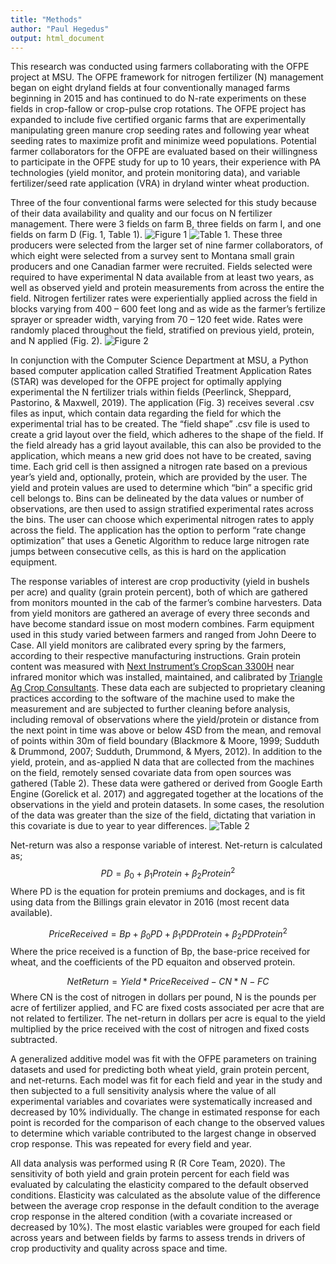 ```yaml
---
title: "Methods"
author: "Paul Hegedus"
output: html_document
---
```

This research was conducted using farmers collaborating with the OFPE project at MSU. The OFPE framework for nitrogen fertilizer (N) management began on eight dryland fields at four conventionally  managed farms beginning in 2015 and has continued to do N-rate experiments on these fields in crop-fallow or crop-pulse crop rotations. The OFPE project has expanded to include five certified organic farms that are experimentally manipulating green manure crop seeding rates and following year wheat seeding rates to maximize profit and minimize weed populations. Potential farmer collaborators for the OFPE are evaluated based on their willingness to participate in the OFPE study for up to 10 years, their experience with PA technologies (yield monitor, and protein monitoring data), and variable fertilizer/seed rate application (VRA) in dryland winter wheat production. 

Three of the four conventional farms were selected for this study because of their data availability and quality and our focus on N fertilizer management. There were 3 fields on farm B, three fields on farm I, and one fields on farm D (Fig. 1, Table 1). ![Figure 1](images/fig1.png) ![Table 1](images/table1.png). These three producers were selected from the larger set of nine farmer collaborators, of which eight were selected from a survey sent to Montana small grain producers and one Canadian farmer were recruited. Fields selected were required to have experimental N data available from at least two years, as well as observed yield and protein measurements from across the entire the field. Nitrogen fertilizer rates were experientially applied across the field in blocks varying from 400 – 600 feet long and as wide as the farmer’s fertilize sprayer or spreader width, varying from 70 – 120 feet wide. Rates were randomly placed throughout the field, stratified on previous yield, protein, and N applied (Fig. 2). ![Figure 2](images/fig2.png) 

In conjunction with the Computer Science Department at MSU, a Python based computer application called Stratified Treatment Application Rates (STAR) was developed for the OFPE project for optimally applying experimental the N fertilizer trials within fields (Peerlinck, Sheppard, Pastorino, & Maxwell, 2019). The application (Fig. 3) receives several .csv files as input, which contain data regarding the field for which the experimental trial has to be created. The “field shape” .csv file is used to create a grid layout over the field, which adheres to the shape of the field. If the field already has a grid layout available, this can also be provided to the application, which means a new grid does not have to be created, saving time. Each grid cell is then assigned a nitrogen rate based on a previous year’s yield and, optionally, protein, which are provided by the user. The yield and protein values are used to determine which “bin” a specific grid cell belongs to. Bins can be delineated by the data values or number of observations, are then used to assign stratified experimental rates across the bins. The user can choose which experimental nitrogen rates to apply across the field. The application has the option to perform “rate change optimization” that uses a Genetic Algorithm to reduce large nitrogen rate jumps between consecutive cells, as this is hard on the application equipment. 

The response variables of interest are crop productivity (yield in bushels per acre) and quality (grain protein percent), both of which are gathered from monitors mounted in the cab of the farmer’s combine harvesters. Data from yield monitors are gathered an average of every three seconds and have become standard issue on most modern combines. Farm equipment used in this study varied between farmers and ranged from John Deere to Case. All yield monitors are calibrated every spring by the farmers, according to their respective manufacturing instructions. Grain protein content was measured with [Next Instrument’s CropScan 3300H](http://www.nextinstruments.net/index.php/products/cropscan/cropscan-3300h-on-header-analyser) near infrared monitor which was installed, maintained, and calibrated by [Triangle Ag Crop Consultants](https://www.triangleag.com). These data each are subjected to proprietary cleaning practices according to the software of the machine used to make the measurement and are subjected to further cleaning before analysis, including removal of observations where the yield/protein or distance from the next point in time was above or below 4SD from the mean, and removal of points within 30m of field boundary (Blackmore & Moore, 1999; Sudduth & Drummond, 2007; Sudduth, Drummond, & Myers, 2012). In addition to the yield, protein, and as-applied N data that are collected from the machines on the field, remotely sensed covariate data from open sources was gathered (Table 2). These data were gathered or derived from Google Earth Engine (Gorelick et al. 2017) and aggregated together at the locations of the observations in the yield and protein datasets. In some cases, the resolution of the data was greater than the size of the field, dictating that variation in this covariate is due to year to year differences.
![Table 2](images/table2.png)

Net-return was also a response variable of interest. Net-return is calculated as; 
$$PD = \beta_0 + \beta_1Protein + \beta_2Protein^2 $$
Where PD is the equation for protein premiums and dockages, and is fit using data from the Billings grain elevator in 2016 (most recent data available). 

$$Price Received = Bp + \beta_0PD + \beta_1PDProtein + \beta_2PDProtein^2$$
Where the price received is a function of Bp, the base-price received for wheat, and the coefficients of the PD equaiton and observed protein. 

$$NetReturn = Yield * PriceReceived - CN*N - FC$$
Where CN is the cost of nitrogen in dollars per pound, N is the pounds per acre of fertilizer applied, and FC are fixed costs associated per acre that are not related to fertilizer. The net-return in dollars per acre is equal to the yield multiplied by the price received with the cost of nitrogen and fixed costs subtracted.

A generalized additive model was fit with the OFPE parameters on training datasets and used for predicting both wheat yield, grain protein percent, and net-returns. Each model was fit for each field and year in the study and then subjected to a full sensitivity analysis where the value of all experimental variables and covariates were systematically increased and decreased by 10% individually. The change in estimated response for each point is recorded for the comparison of each change to the observed values to determine which variable contributed to the largest change in observed crop response. This was repeated for every field and year.

All data analysis was performed using R (R Core Team, 2020). The sensitivity of both yield and grain protein percent for each field was evaluated by calculating the elasticity compared to the default observed conditions. Elasticity was calculated as the absolute value of the difference between the average crop response in the default condition to the average crop response in the altered condition (with a covariate increased or decreased by 10%). The most elastic variables were grouped for each field across years and between fields by farms to assess trends in drivers of crop productivity and quality across space and time. 

